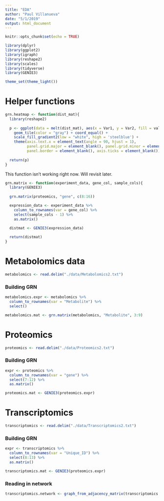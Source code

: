 ```yaml
---
title: "EDA"
author: "Paul Villanueva"
date: "5/1/2019"
output: html_document
---
```


```r
knitr::opts_chunk$set(echo = TRUE)
```

```r
library(dplyr)
library(ggplot2)
library(igraph)
library(reshape2)
library(scales)
library(tidyverse)
library(GENIE3)

theme_set(theme_light())
```

# Helper functions

```r
grn.heatmap <- function(dist_mat){
  library(reshape2)
  
  p <- ggplot(data = melt(dist_mat), aes(x = Var1, y = Var2, fill = value)) +
    geom_tile(color = "gray") + coord_equal() +
    scale_fill_gradient2(low = "white", high = 'steelblue') +
    theme(axis.text.x = element_text(angle = 90, hjust = 1),
          panel.grid.major = element_blank(), panel.grid.minor = element_blank(),
          panel.border = element_blank(), axis.ticks = element_blank())
  
  return(p)
}
```

This function isn't working right now. Will revisit later.

```r
grn.matrix <- function(experiment_data, gene_col, sample_cols){
  library(GENIE3)
  
  grn.matrix(proteomics, "gene", c(8:16))

  expression_data <- experiment_data %>%
    column_to_rownames(var = gene_col) %>%
    select(sample_cols - 1) %>%
    as.matrix() 
  
  distmat <- GENIE3(expression_data)

  return(distmat)
}
```


# Metabolomics data

```r
metabolomics <- read.delim("./data/Metabolomics2.txt")
```

### Building GRN

```r
metabolomics.expr <- metabolomics %>% 
  column_to_rownames(var = "Metabolite") %>% 
  select()
```

```r
metabolomics.mat <- grn.matrix(metabolomics, "Metabolite", 3:9)
```



# Proteomics

```r
proteomics <- read.delim("./data/Proteomics2.txt")
```

### Building GRN

```r
expr <- proteomics %>% 
  column_to_rownames(var = "gene") %>% 
  select(7:12) %>% 
  as.matrix()

proteomics.mat <- GENIE3(proteomics.expr)
```


#  Transcriptomics

```r
transcriptomics <- read.delim("./data/Transcriptomics2.txt")
```

### Building GRN

```r
expr <- transcriptomics %>% 
  column_to_rownames(var = "Unique_ID") %>% 
  select(8:13) %>% 
  as.matrix()

transcriptomics.mat <- GENIE3(proteomics.expr)
```

### Reading in network

```r
transcriptomics.network <- graph_from_adjacency_matrix(transcriptomics.mat)
```








